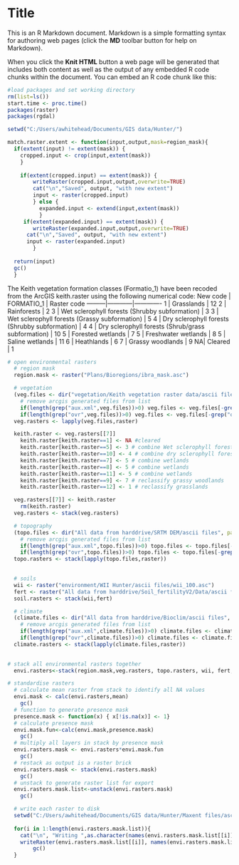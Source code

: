 Title
========================================================

This is an R Markdown document. Markdown is a simple formatting syntax for authoring web pages (click the **MD** toolbar button for help on Markdown).

When you click the **Knit HTML** button a web page will be generated that includes both content as well as the output of any embedded R code chunks within the document. You can embed an R code chunk like this:

```r
#load packages and set working directory
rm(list=ls())
start.time <- proc.time()
packages(raster)
packages(rgdal)

setwd("C:/Users/awhitehead/Documents/GIS data/Hunter/")

match.raster.extent <- function(input,output,mask=region_mask){
  if(extent(input) != extent(mask)) {
    cropped.input <- crop(input,extent(mask))
    }
      
    if(extent(cropped.input) == extent(mask)) {
        writeRaster(cropped.input,output,overwrite=TRUE)
        cat("\n","Saved", output, "with new extent")
        input <- raster(cropped.input)
        } else {
          expanded.input <- extend(input,extent(mask))
          }
     if(extent(expanded.input) == extent(mask)) {
        writeRaster(expanded.input,output,overwrite=TRUE)
      cat("\n","Saved", output, "with new extent")
      input <- raster(expanded.input)
        }
    
  return(input)
  gc()
  }

```

The Keith vegetation formation classes (Formatio_1) have been recoded from the ArcGIS keith.raster using the following numerical code:
New code | FORMATIO_1 |	Raster code
---------|------------|-------------
1 |	Grasslands |	12
2	| Rainforests	| 2
3	| Wet sclerophyll forests (Shrubby subformation) |	3
3	| Wet sclerophyll forests (Grassy subformation)	|  5
4	| Dry sclerophyll forests (Shrubby subformation)	|  4
4	| Dry sclerophyll forests (Shrub/grass subformation)	|  10
5	| Forested wetlands	|  7
5	| Freshwater wetlands	|  8
5	| Saline  wetlands	|  11
6	| Heathlands	|  6
7	| Grassy woodlands	|  9
NA|	Cleared	|  1


```r

# open environmental rasters
  # region mask
  region.mask <- raster("Plans/Bioregions/ibra_mask.asc")

  # vegetation
  (veg.files <- dir("vegetation/Keith vegetation raster data/ascii files", pattern="*.asc", recursive=T, full.names=T)) 
    # remove arcgis generated files from list
    if(length(grep("aux.xml",veg.files))>0) veg.files <- veg.files[-grep("aux.xml",veg.files)]
    if(length(grep("ovr",veg.files))>0) veg.files <- veg.files[-grep("ovr",veg.files)]
  veg.rasters <- lapply(veg.files,raster)

  keith.raster <- veg.rasters[[7]]
    keith.raster[keith.raster==1] <- NA #cleared
    keith.raster[keith.raster==5] <- 3 # combine Wet sclerophyll forests
    keith.raster[keith.raster==10] <- 4 # combine dry sclerophyll forests
    keith.raster[keith.raster==7] <- 5 # combine wetlands
    keith.raster[keith.raster==8] <- 5 # combine wetlands
    keith.raster[keith.raster==11] <- 5 # combine wetlands
    keith.raster[keith.raster==9] <- 7 # reclassify grassy woodlands
    keith.raster[keith.raster==12] <- 1 # reclassify grasslands

  veg.rasters[[7]] <- keith.raster
    rm(keith.raster)
  veg.rasters <- stack(veg.rasters)

  # topography
  (topo.files <- dir("All data from harddrive/SRTM DEM/ascii files", pattern="*.asc", recursive=T, full.names=T)) 
    # remove arcgis generated files from list
    if(length(grep("aux.xml",topo.files))>0) topo.files <- topo.files[-grep("aux.xml",topo.files)]
    if(length(grep("ovr",topo.files))>0) topo.files <- topo.files[-grep("ovr",topo.files)]  
  topo.rasters <- stack(lapply(topo.files,raster))
    

  # soils
  wii <- raster("environment/WII Hunter/ascii files/wii_100.asc")
  fert <- raster("All data from harddrive/Soil_fertilityV2/Data/ascii files/fert.asc")
  soil.rasters <- stack(wii,fert)

  # climate
  (climate.files <- dir("All data from harddrive/Bioclim/ascii files", pattern="*.asc", recursive=T, full.names=T)) 
    # remove arcgis generated files from list
    if(length(grep("aux.xml",climate.files))>0) climate.files <- climate.files[-grep("aux.xml",climate.files)]
    if(length(grep("ovr",climate.files))>0) climate.files <- climate.files[-grep("ovr",climate.files)]  
  climate.rasters <- stack(lapply(climate.files,raster))
  
```


```r
# stack all environmental rasters together
  envi.rasters<-stack(region.mask,veg.rasters, topo.rasters, wii, fert, climate.rasters)

# standardise rasters  
  # calculate mean raster from stack to identify all NA values
  envi.mask <- calc(envi.rasters,mean)
    gc()
  # function to generate presence mask
  presence.mask <- function(x) { x[!is.na(x)] <- 1} 
  # calculate presence mask
  envi.mask.fun<-calc(envi.mask,presence.mask)
    gc()
  # multiply all layers in stack by presence mask  
  envi.rasters.mask <- envi.rasters*envi.mask.fun
    gc()
  # restack as output is a raster brick
  envi.rasters.mask <- stack(envi.rasters.mask)
    gc()
  # unstack to generate raster list for export
  envi.rasters.mask.list<-unstack(envi.rasters.mask)
    gc()

  # write each raster to disk
  setwd("C:/Users/awhitehead/Documents/GIS data/Hunter/Maxent files/ascii files")
  
  for(i in 1:length(envi.rasters.mask.list)){
    cat("\n", "Writing ",as.character(names(envi.rasters.mask.list[[i]])), "to ", getwd())
    writeRaster(envi.rasters.mask.list[[i]], names(envi.rasters.mask.list[[i]]))
        gc()
  }


```

